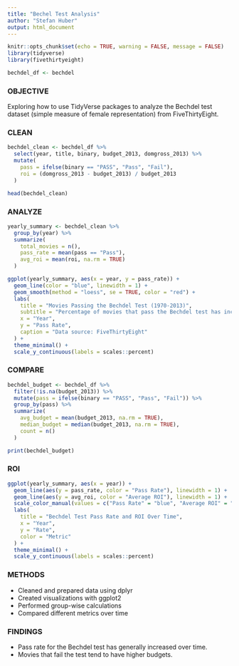 ---
title: "Bechel Test Analysis"
author: "Stefan Huber"
output: html_document
---

```{r setup, include=FALSE}
knitr::opts_chunk$set(echo = TRUE, warning = FALSE, message = FALSE)
library(tidyverse)
library(fivethirtyeight)

bechdel_df <- bechdel
```

### OBJECTIVE

Exploring how to use TidyVerse packages to analyze the Bechdel test dataset (simple measure of female representation) from FiveThirtyEight.

### CLEAN

```{r data_prep}
bechdel_clean <- bechdel_df %>%
  select(year, title, binary, budget_2013, domgross_2013) %>%
  mutate(
    pass = ifelse(binary == "PASS", "Pass", "Fail"),
    roi = (domgross_2013 - budget_2013) / budget_2013
  )

head(bechdel_clean)
```

### ANALYZE

```{r pass_rates}
yearly_summary <- bechdel_clean %>%
  group_by(year) %>%
  summarize(
    total_movies = n(),
    pass_rate = mean(pass == "Pass"),
    avg_roi = mean(roi, na.rm = TRUE)
  )

ggplot(yearly_summary, aes(x = year, y = pass_rate)) +
  geom_line(color = "blue", linewidth = 1) +
  geom_smooth(method = "loess", se = TRUE, color = "red") +
  labs(
    title = "Movies Passing the Bechdel Test (1970-2013)",
    subtitle = "Percentage of movies that pass the Bechdel test has increased over time",
    x = "Year",
    y = "Pass Rate",
    caption = "Data source: FiveThirtyEight"
  ) +
  theme_minimal() +
  scale_y_continuous(labels = scales::percent)
```

### COMPARE

```{r budget_analysis}
bechdel_budget <- bechdel_df %>%
  filter(!is.na(budget_2013)) %>%
  mutate(pass = ifelse(binary == "PASS", "Pass", "Fail")) %>%
  group_by(pass) %>%
  summarize(
    avg_budget = mean(budget_2013, na.rm = TRUE),
    median_budget = median(budget_2013, na.rm = TRUE),
    count = n()
  )

print(bechdel_budget)
```

### ROI

```{r roi_analysis}
ggplot(yearly_summary, aes(x = year)) +
  geom_line(aes(y = pass_rate, color = "Pass Rate"), linewidth = 1) +
  geom_line(aes(y = avg_roi, color = "Average ROI"), linewidth = 1) +
  scale_color_manual(values = c("Pass Rate" = "blue", "Average ROI" = "red")) +
  labs(
    title = "Bechdel Test Pass Rate and ROI Over Time",
    x = "Year",
    y = "Rate",
    color = "Metric"
  ) +
  theme_minimal() +
  scale_y_continuous(labels = scales::percent)
```

### METHODS

- Cleaned and prepared data using dplyr
- Created visualizations with ggplot2
- Performed group-wise calculations
- Compared different metrics over time

### FINDINGS

- Pass rate for the Bechdel test has generally increased over time.
- Movies that fail the test tend to have higher budgets.